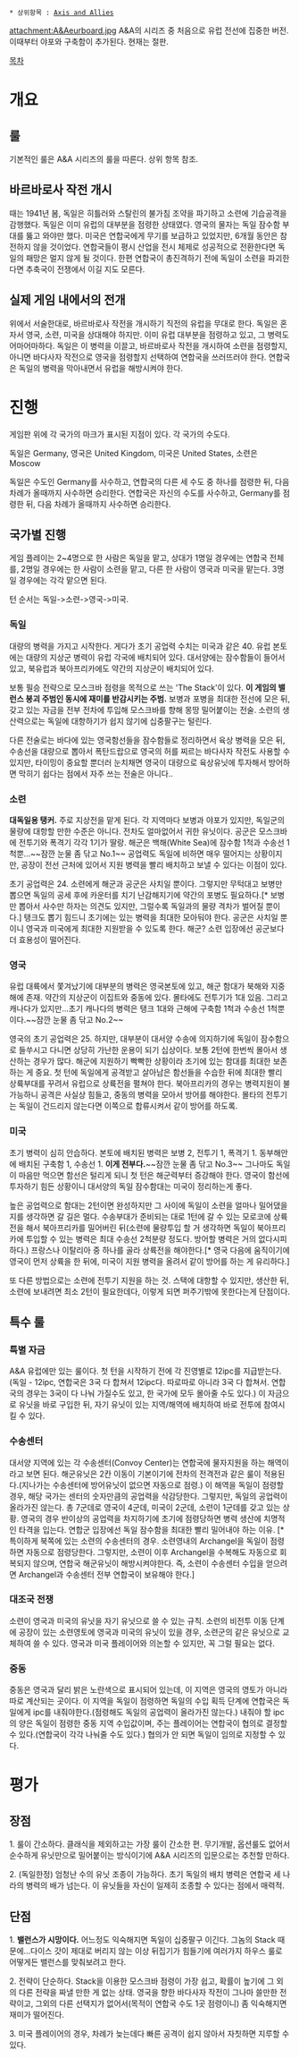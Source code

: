  * 상위항목 : [[Axis and Allies]]

attachment:A&Aeurboard.jpg
A&A의 시리즈 중 처음으로 유럽 전선에 집중한 버전. 이때부터 야포와 구축함이 추가된다. 현재는 절판.

[[목차]]

= 개요 =
== 룰 ==
기본적인 룰은 A&A 시리즈의 룰을 따른다. 상위 항목 참조.

== 바르바로사 작전 개시 ==
때는 1941년 봄, 독일은 히틀러와 스탈린의 불가침 조약을 파기하고 소련에 기습공격을 감행했다. 
독일은 이미 유럽의 대부분을 점령한 상태였다. 영국의 물자는 독일 잠수함 부대를 뚫고 와야만 했다. 미국은 연합국에게 무기를 보급하고 있었지만, 6개월 동안은 참전하지 않을 것이었다.
연합국들이 평시 산업을 전시 체제로 성공적으로 전환한다면 독일의 패망은 멀지 않게 될 것이다. 한편 연합국이 총진격하기 전에 독일이 소련을 파괴한다면 추축국이 전쟁에서 이길 지도 모른다.

== 실제 게임 내에서의 전개 ==
위에서 서술한대로, 바르바로사 작전을 개시하기 직전의 유럽을 무대로 한다. 독일은 혼자서 영국, 소련, 미국을 상대해야 하지만. 이미 유럽 대부분을 점령하고 있고, 그 병력도 어마어마하다. 독일은 이 병력을 이끌고, 바르바로사 작전을 개시하여 소련을 점령할지, 아니면 바다사자 작전으로 영국을 점령할지 선택하여 연합국을 쓰러뜨러야 한다. 연합국은 독일의 병력을 막아내면서 유럽을 해방시켜야 한다.

= 진행 =
게임판 위에 각 국가의 마크가 표시된 지점이 있다. 각 국가의 수도다.

독일은 Germany, 영국은 United Kingdom, 미국은 United States, 소련은 Moscow

독일은 수도인 Germany를 사수하고, 연합국의 다른 세 수도 중 하나를 점령한 뒤, 다음 차례가 올때까지 사수하면 승리한다. 연합국은 자신의 수도를 사수하고, Germany를 점령한 뒤, 다음 차례가 올때까지 사수하면 승리한다.



== 국가별 진행 ==
게임 플레이는 2~4명으로 한 사람은 독일을 맡고, 상대가 1명일 경우에는 연합국 전체를, 2명일 경우에는 한 사람이 소련을 맡고, 다른 한 사람이 영국과 미국을 맡는다. 3명일 경우에는 각각 맡으면 된다.

턴 순서는 독일->소련->영국->미국. 


=== 독일 ===
대량의 병력을 가지고 시작한다. 게다가 초기 공업력 수치는 미국과 같은 40. 유럽 본토에는 대량의 지상군 병력이 유럽 각국에 배치되어 있다. 대서양에는 잠수함들이 들어서 있고, 북유럽과 북아프리카에도 약간의 지상군이 배치되어 있다. 

보통 필승 전략으로 모스크바 점령을 목적으로 쓰는 'The Stack'이 있다. '''이 게임의 밸런스 붕괴 주범인 동시에 재미를 반감시키는 주범.''' 보병과 포병을 최대한 전선에 모은 뒤, 갖고 있는 자금을 전부 전차에 투입해 모스크바를 향해 몽땅 밀어붙이는 전술. 소련의 생산력으로는 독일에 대항하기가 쉽지 않기에 십중팔구는 털린다. 

다른 전술로는 바다에 있는 영국함선들을 잠수함들로 정리하면서 육상 병력을 모은 뒤, 수송선을 대량으로 뽑아서 폭탄드랍으로 영국의 허를 찌르는 바다사자 작전도 사용할 수 있지만, 타이밍이 중요할 뿐더러 눈치채면 영국이 대량으로 육상유닛에 투자해서 방어하면 막히기 쉽다는 점에서 자주 쓰는 전술은 아니다.. 


=== 소련 ===
'''대독일용 탱커.''' 주로 지상전을 맡게 된다. 각 지역마다 보병과 야포가 있지만, 독일군의 물량에 대항할 만한 수준은 아니다. 전차도 얼마없어서 귀한 유닛이다. 공군은 모스크바에 전투기와 폭격기 각각 1기가 딸랑. 해군은 백해(White Sea)에 잠수함 1척과 수송선 1척뿐...~~잠깐 눈물 좀 닦고 No.1~~ 공업력도 독일에 비하면 매우 떨어지는 상황이지만, 공장이 전선 근처에 있어서 지원 병력을 빨리 배치하고 보낼 수 있다는 이점이 있다.

초기 공업력은 24. 소련에게 해군과 공군은 사치일 뿐이다. 그렇지만 무턱대고 보병만 뽑으면 독일의 공세 후에 카운터를 치기 난감해지기에 약간의 포병도 필요하다.[* 보병만 뽑아서 사수만 하자는 의견도 있지만, 그럴수록 독일과의 물량 격차가 벌어질 뿐이다.] 탱크도 뽑기 힘드니 초기에는 있는 병력을 최대한 모아둬야 한다. 공군은 사치일 뿐이니 영국과 미국에게 최대한 지원받을 수 있도록 한다. 해군? 소련 입장에선 공군보다 더 효용성이 떨어진다.

=== 영국 ===
유럽 대륙에서 쫓겨났기에 대부분의 병력은 영국본토에 있고, 해군 함대가 북해와 지중해에 존재. 약간의 지상군이 이집트와 중동에 있다. 몰타에도 전투기가 1대 있음. 그리고 캐나다가 있지만...초기 캐나다의 병력은 탱크 1대와 근해에 구축함 1척과 수송선 1척뿐이다.~~잠깐 눈물 좀 닦고 No.2~~ 

영국의 초기 공업력은 25. 하지만, 대부분이 대서양 수송에 의지하기에 독일이 잠수함으로 들쑤시고 다니면 상당히 가난한 운용이 되기 십상이다. 보통 2턴에 한번씩 몰아서 생산하는 경우가 많다. 해군에 지원하기 빡빡한 상황이라 초기에 있는 함대를 최대한 보존하는 게 중요. 첫 턴에 독일에게 공격받고 살아남은 함선들을 수습한 뒤에 최대한 빨리 상륙부대를 꾸려서 유럽으로 상륙전을 펼쳐야 한다. 북아프리카의 경우는 병력지원이 불가능하니 공격은 사실상 힘들고, 중동의 병력을 모아서 방어를 해야한다. 몰타의 전투기는 독일이 건드리지 않는다면 이쪽으로 합류시켜서 같이 방어를 하도록.  

=== 미국 ===
초기 병력이 심히 안습하다. 본토에 배치된 병력은 보병 2, 전투기 1, 폭격기 1. 동부해안에 배치된 구축함 1, 수송선 1. '''이게 전부다.'''~~잠깐 눈물 좀 닦고 No.3~~ 그나마도 독일이 마음만 먹으면 함선은 털리게 되니 첫 턴은 해군력부터 증강해야 한다. 영국이 함선에 투자하기 힘든 상황이니 대서양의 독일 잠수함대는 미국이 정리하는게 좋다.

높은 공업력으로 함대는 2턴이면 완성하지만 그 사이에 독일이 소련을 얼마나 밀어댔을지를 생각하면 갈 길은 멀다. 수송부대가 준비되는 대로 1턴에 갈 수 있는 모로코에 상륙전을 해서 북아프리카를 밀어버린 뒤(소련에 물량투입 할 거 생각하면 독일이 북아프리카에 투입할 수 있는 병력은 최대 수송선 2척분량 정도다. 방어할 병력은 거의 없다시피하다.) 프랑스나 이탈리아 중 하나를  골라 상륙전을 해야한다.[* 영국 다음에 움직이기에 영국이 먼저 상륙을 한 뒤에, 미국이 지원 병력을 올려서 같이 방어를 하는 게 유리하다.]

또 다른 방법으로는 소련에 전투기 지원을 하는 것. 스택에 대항할 수 있지만, 생산한 뒤, 소련에 보내려면 최소 2턴이 필요한데다, 이렇게 되면 퍼주기밖에 못한다는게 단점이다.


== 특수 룰 ==

=== 특별 자금 ===
A&A 유럽에만 있는 룰이다. 첫 턴을 시작하기 전에 각 진영별로 12ipc를 지급받는다. (독일 - 12ipc, 연합국은 3국 다 합쳐서 12ipc다. 따로따로 아니라 3국 다 합쳐서. 연합국의 경우는 3국이 다 나눠 가질수도 있고, 한 국가에 모두 몰아줄 수도 있다.) 이 자금으로 유닛을 바로 구입한 뒤, 자기 유닛이 있는 지역/해역에 배치하여 바로 전투에 참여시킬 수 있다. 

=== 수송센터 ===
대서양 지역에 있는 각 수송센터(Convoy Center)는 연합국에 물자지원을 하는 해역이라고 보면 된다. 해군유닛은 2칸 이동이 기본이기에 전차의 전격전과 같은 룰이 적용된다.(지나가는 수송센터에 방어유닛이 없으면 자동으로 점령.) 이 해역을 독일이 점령할 경우, 해당 국가는 센터의 숫자만큼의 공업력을 삭감당한다. 그렇지만, 독일의 공업력이 올라가진 않는다. 총 7군데로 영국이 4군데, 미국이 2군데, 소련이 1군데를 갖고 있는 상황. 영국의 경우 반이상의 공업력을 차지하기에 초기에 점령당하면 병력 생산에 치명적인 타격을 입는다. 연합군 입장에선 독일 잠수함을 최대한 빨리 밀어내야 하는 이유. [* 특이하게 북쪽에 있는 소련의 수송센터의 경우. 소련영내의 Archangel을 독일이 점령하면 자동으로 점령당한다. 그렇지만, 소련이 이후 Archangel을 수복해도 자동으로 회복되지 않으며, 연합국 해군유닛이 해방시켜야한다. 즉, 소련이 수송센터 수입을 얻으려면 Archangel과 수송센터 전부 연합국이 보유해야 한다.]

=== 대조국 전쟁 ===
소련이 영국과 미국의 유닛을 자기 유닛으로 쓸 수 있는 규칙. 소련의 비전투 이동 단계에 공장이 있는 소련영토에 영국과 미국의 유닛이 있을 경우, 소련군의 같은 유닛으로 교체하여 쓸 수 있다. 영국과 미국 플레이어와 의논할 수 있지만, 꼭 그럴 필요는 없다. 

=== 중동 ===
중동은 영국과 달리 밝은 노란색으로 표시되어 있는데, 이 지역은 영국의 영토가 아니라 따로 계산되는 곳이다. 이 지역을 독일이 점령하면 독일의 수입 획득 단계에 연합국은 독일에게 ipc를 내줘야한다.(점령해도 독일의 공업력이 올라가진 않는다.) 내줘야 할 ipc의 양은 독일이 점령한 중동 지역 수입값이며, 주는 플레이어는 연합국이 협의로 결정할 수 있다.(연합국이 각각 나눠줄 수도 있다.) 협의가 안 되면 독일이 임의로 지정할 수 있다.

= 평가 =

== 장점 ==
1. 룰이 간소하다. 클래식을 제외하고는 가장 룰이 간소한 편. 무기개발, 옵션룰도 없어서 순수하게 유닛만으로 밀어붙이는 방식이기에 A&A 시리즈의 입문으로는 추천할 만하다.

2. (독일한정) 엄청난 수의 유닛 조종이 가능하다. 초기 독일의 배치 병력은 연합국 세 나라의 병력의 배가 넘는다. 이 유닛들을 자신이 일제히 조종할 수 있다는 점에서 매력적.

== 단점 ==
1. '''밸런스가 시망이다.''' 어느정도 익숙해지면 독일이 십중팔구 이긴다. 그놈의 Stack 때문에...다이스 갓이 제대로 버리지 않는 이상 뒤집기가 힘들기에 여러가지 하우스 룰로 어떻게든 밸런스를 맞춰보려고 한다.

2. 전략이 단순하다. Stack을 이용한 모스크바 점령이 가장 쉽고, 확률이 높기에 그 외의 다른 전략을 짜낼 만한 게 없는 상태. 영국을 향한 바다사자 작전이 그나마 쓸만한 전략이고, 그외의 다른 선택지가 없어서(목적이 연합국 수도 1곳 점령이니) 좀 익숙해지면 재미가 떨어진다.

3. 미국 플레이어의 경우, 차례가 늦는데다 빠른 공격이 쉽지 않아서 자칫하면 지루할 수 있다. 
